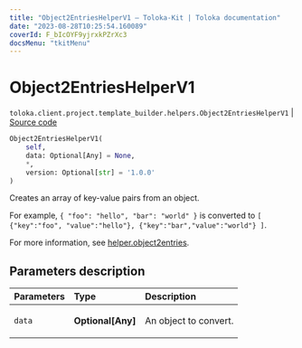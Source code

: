 ```yaml
---
title: "Object2EntriesHelperV1 — Toloka-Kit | Toloka documentation"
date: "2023-08-28T10:25:54.160089"
coverId: F_bIcOYF9yjrxkPZrXc3
docsMenu: "tkitMenu"
---
```


# Object2EntriesHelperV1

`toloka.client.project.template_builder.helpers.Object2EntriesHelperV1` | [Source code](https://github.com/Toloka/toloka-kit/blob/v1.2.1/src/client/project/template_builder/helpers.py#L102)

```python
Object2EntriesHelperV1(
    self,
    data: Optional[Any] = None,
    *,
    version: Optional[str] = '1.0.0'
)
```

Creates an array of key-value pairs from an object.

For example,
`{ "foo": "hello", "bar": "world" }` is converted to
`[ {"key":"foo", "value":"hello"}, {"key":"bar","value":"world"} ]`.

For more information, see [helper.object2entries](/docs/template-builder/reference/helper.object2entries).

## Parameters description

| Parameters | Type | Description |
| :----------| :----| :-----------|
`data`|**Optional\[Any\]**|<p>An object to convert.</p>